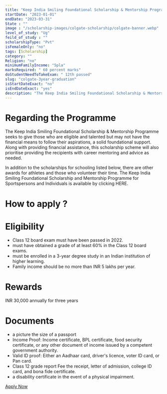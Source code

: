 ```yaml
---
title: "Keep India Smiling Foundational Scholarship & Mentorship Programme for 3 Year Graduation 2022-23"
startDate: "2023-01-01"
endDate: "2023-03-31"
State : ""
image : "/scholarship-images/colgate-scholarship/colgate-banner.webp"
level_of_study: "Ug"
feild_of_study : ""
scholarshipType: "Pvt"
isFemaleOnly: "no"
tags: [Scholarship]
category: ""
Religion: "no"
minimumFamilyIncome: "5pla"
marksRequired: " 60 percent marks"
doStudentNeedToTakeExam: " 12th passed"
slug: "colgate-3year-graduation"
isStartDateExact: "no"
isEndDateExact: "yes"
description: "The Keep India Smiling Foundational Scholarship & Mentorship Programme seeks to give those who are eligible and talented but may not have the financial means to follow their aspirations, a solid foundational support."
---
```


# Regarding the Programme

The Keep India Smiling Foundational Scholarship & Mentorship Programme seeks to give those
who are eligible and talented but may not have the financial means to follow their aspirations, a solid foundational support. Along with providing financial assistance,
this scholarship scheme will also prioritise providing the recipients with career mentoring and advice as needed.

In addition to the scholarships for schooling listed below, there are other awards for athletes and those who volunteer their time. The Keep India Smiling Foundational Scholarship and Mentorship Programme for Sportspersons and Individuals is available by clicking HERE.

# How to apply ?

# Eligibility

- Class 12 board exam must have been passed in 2022.
- must have obtained a grade of at least 60% in the Class 12 board exams.
- must be enrolled in a 3-year degree study in an Indian institution of higher learning.
- Family income should be no more than INR 5 lakhs per year.

# Rewards

INR 30,000 annually for three years

# Documents

- a picture the size of a passport
- Income Proof: Income certificate, BPL certificate, food security certificate, or any other document of income issued by a competent government authority.
- Valid ID proof: Either an Aadhaar card, driver's licence, voter ID card, or Pan card.
- Class 12 grade report Fee the receipt, letter of admission, college ID card, and bona fide certificate.
- a disability certificate in the event of a physical impairment.

[Apply Now](https://www.colgate.com/en-in/smile-karo-aur-shuru-ho-jao/foundation-scholarship)
